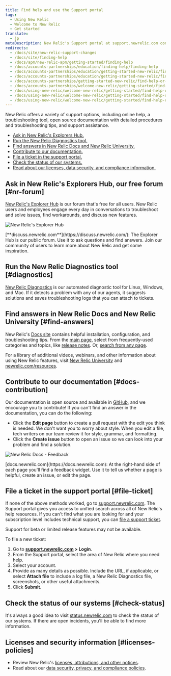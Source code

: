 ```yaml
---
title: Find help and use the Support portal
tags:
  - Using New Relic
  - Welcome to New Relic
  - Get started
translate:
  - jp
metaDescription: New Relic's Support portal at support.newrelic.com contains several levels of self-help informational resources and support services.
redirects:
  - /docs/site/new-relic-support-changes
  - /docs/site/finding-help
  - /docs/apm/new-relic-apm/getting-started/finding-help
  - /docs/accounts-partnerships/education/finding-help/finding-help
  - /docs/accounts-partnerships/education/getting-started-new-relic/finding-help
  - /docs/accounts-partnerships/education/getting-started-new-relic/find-help-or-file-support-ticket
  - /docs/accounts-partnerships/getting-started-new-relic/find-help-or-file-support-ticket
  - /docs/accounts-partnerships/welcome-new-relic/getting-started/find-help-or-file-support-ticket
  - /docs/using-new-relic/welcome-new-relic/getting-started/find-help-or-file-support-ticket
  - /docs/using-new-relic/welcome-new-relic/getting-started/find-help-support-portal
  - /docs/using-new-relic/welcome-new-relic/getting-started/find-help-use-support-portal
---
```


New Relic offers a variety of support options, including online help, a troubleshooting tool, open source documentation with detailed procedures and troubleshooting tips, and support assistance.

* [Ask in New Relic's Explorers Hub.](#nr-forum)
* [Run the New Relic Diagnostics tool.](#diagnostics)
* [Find answers in New Relic Docs and New Relic University.](#find-answers)
* [Contribute to our documentation.](#docs-contribution)
* [File a ticket in the support portal.](#file-ticket)
* [Check the status of our systems.](#check-status)
* [Read about our licenses, data security, and compliance information.](#licenses-policies)

## Ask in New Relic's Explorers Hub, our free forum [#nr-forum]

[New Relic's Explorer Hub](https://discuss.newrelic.com/) is our forum that's free for all users. New Relic users and employees engage every day in conversations to troubleshoot and solve issues, find workarounds, and discuss new features.

![New Relic's Explorer Hub](./images/new-relic-explorers-hub.png "New Relic's Explorer Hub")

<figcaption>
  [**discuss.newrelic.com**](https://discuss.newrelic.com/): The Explorer Hub is our public forum. Use it to ask questions and find answers. Join our community of users to learn more about New Relic and get some inspiration.
</figcaption>

## Run the New Relic Diagnostics tool [#diagnostics]

[New Relic Diagnostics](/docs/using-new-relic/cross-product-functions/troubleshooting/new-relic-diagnostics) is our automated diagnostic tool for Linux, Windows, and Mac. If it detects a problem with any of our agents, it suggests solutions and saves troubleshooting logs that you can attach to tickets.

## Find answers in New Relic Docs and New Relic University [#find-answers]

New Relic's [Docs site](https://docs.newrelic.com/) contains helpful installation, configuration, and troubleshooting tips. From the [main page](http://docs.newrelic.com), select from frequently-used categories and topics, like [release notes](/docs/release-notes). Or, [search from any page](http://docs.newrelic.com/search).

For a library of additional videos, webinars, and other information about using New Relic features, visit [New Relic University](https://learn.newrelic.com/) and [newrelic.com/resources](https://newrelic.com/resources/videos).

## Contribute to our documentation [#docs-contribution]

Our documentation is open source and available in [GitHub](https://github.com/newrelic/docs-website), and we encourage you to contribute! If you can't find an answer in the documentation, you can do the following:

- Click the **Edit page** button to create a pull request with the edit you think is needed. We don't want you to worry about style. When you edit a file, tech writers on our team review it for style, grammar, and formatting.
- Click the **Create issue** button to open an issue so we can look into your problem and find a solution.

![New Relic Docs - Feedback](./images/docs_feedback.png "New Relic Docs - Feedback")

<figcaption>
  [docs.newrelic.com](https://docs.newrelic.com): At the right-hand side of each page you'll find a feedback widget. Use it to tell us whether a page is helpful, create an issue, or edit the page.
</figcaption>

## File a ticket in the support portal [#file-ticket]

If none of the above methods worked, go to [support.newrelic.com](https://support.newrelic.com/home). The Support portal gives you access to unified search across all of New Relic's help resources. If you can't find what you are looking for and your subscription level includes technical support, you can [file a support ticket](https://support.newrelic.com/tickets).

<Callout variant="important">
  Support for beta or limited release features may not be available.
</Callout>

To file a new ticket:

1. Go to **[support.newrelic.com](https://support.newrelic.com) > Login**.
2. From the Support portal, select the area of New Relic where you need help.
3. Select your account.
4. Provide as many details as possible. Include the URL, if applicable, or select **Attach file** to include a log file, a New Relic Diagnostics file, screenshots, or other useful attachments.
5. Click **Submit**.

## Check the status of our systems [#check-status]

It's always a good idea to visit [status.newrelic.com](https://status.newrelic.com/) to check the status of our systems. If there are open incidents, you'll be able to find more information.

## Licenses and security information [#licenses-policies]

* Review New Relic's [licenses, attributions, and other notices](/docs/licenses).
* Read about our [data security, privacy, and compliance policies](/docs/security).
